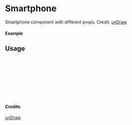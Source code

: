 
<Meta of={Smartphone} title="unDraw/Smartphone" />

# Smartphone

Smartphone component with different props.
Credit: [unDraw](https://undraw.co/illustrations)

#### Example

<Canvas of={Smartphone.Primary} />

## Usage

```ts
import { Smartphone } from "yadl-ui";

const Example = () => {
  return (
      <Smartphone />
  );
};

export default Example;
```

#### Credits
[unDraw](https://undraw.co/illustrations)
